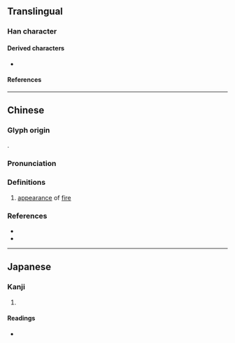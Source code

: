 {{character info}}
==Translingual==

===Han character===
{{Han char|rn=86|rad=火|as=12|sn=16|four=99889|canj=FFFF|ids=⿱炎炎}}

====Derived characters====
* {{l|mul|[[𤓔]]}}

====References====
{{Han ref|kx=0684.060|dkj=19440|dj=1096.060|hdz=32237.030|uh=71DA}}

----

==Chinese==
{{zh-forms}}

===Glyph origin===
{{Han etym}}
{{zh-etym-quadruple|火}}.

===Pronunciation===
{{zh-pron
|m=yì
|c=jik6,ngai6
|c_note=jik6 - colloquial; ngai6 - variant
|cat=a
}}

===Definitions===
{{zh-hanzi}}

# [[appearance]] of [[fire]]

===References===
* {{R:twedu|C06858}}
* {{R:yue:Hanzi}}

----

==Japanese==

===Kanji===
{{ja-kanji|grade=|rs=火12}}

# {{rfdef|ja|sort=火12}}

====Readings====
* {{ja-readings|on=[[いつ]] (itsu), [[いち]] (ichi)|kun=}}